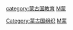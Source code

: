 [[category:蒙古国教育|category:蒙古国教育]]
[[Category:蒙古国组织|Category:蒙古国组织]]
[[category:各國大學|M蒙]]
[[Category:亞洲大專院校|M蒙]]
